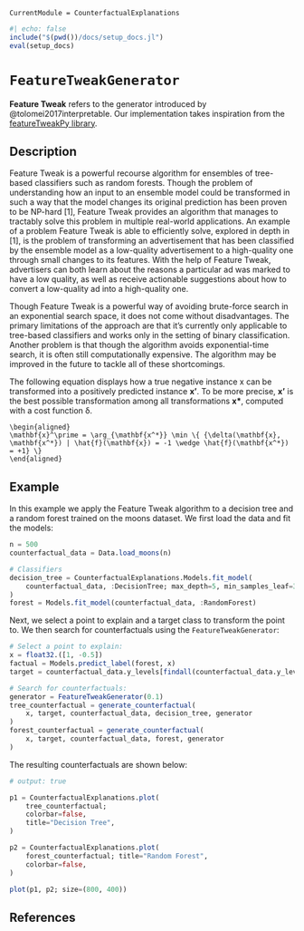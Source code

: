 ```@meta
CurrentModule = CounterfactualExplanations 
```

```julia
#| echo: false
include("$(pwd())/docs/setup_docs.jl")
eval(setup_docs)
```

# `FeatureTweakGenerator`

**Feature Tweak** refers to the generator introduced by @tolomei2017interpretable. Our implementation takes inspiration from the [featureTweakPy library](https://github.com/upura/featureTweakPy).

## Description

Feature Tweak is a powerful recourse algorithm for ensembles of tree-based classifiers such as random forests. Though the problem of understanding how an input to an ensemble model could be transformed in such a way that the model changes its original prediction has been proven to be NP-hard [1], Feature Tweak provides an algorithm that manages to tractably solve this problem in multiple real-world applications. An example of a problem Feature Tweak is able to efficiently solve, explored in depth in [1], is the problem of transforming an advertisement that has been classified by the ensemble model as a low-quality advertisement to a high-quality one through small changes to its features. With the help of Feature Tweak, advertisers can both learn about the reasons a particular ad was marked to have a low quality, as well as receive actionable suggestions about how to convert a low-quality ad into a high-quality one.

Though Feature Tweak is a powerful way of avoiding brute-force search in an exponential search space, it does not come without disadvantages. The primary limitations of the approach are that it's currently only applicable to tree-based classifiers and works only in the setting of binary classification. Another problem is that though the algorithm avoids exponential-time search, it is often still computationally expensive. The algorithm may be improved in the future to tackle all of these shortcomings.

The following equation displays how a true negative instance x can be transformed into a positively predicted instance **x'**. To be more precise, **x'** is the best possible transformation among all transformations **x\***, computed with a cost function δ.

```math
\begin{aligned}
\mathbf{x}^\prime = \arg_{\mathbf{x^*}} \min \{ {\delta(\mathbf{x}, \mathbf{x^*}) | \hat{f}(\mathbf{x}) = -1 \wedge \hat{f}(\mathbf{x^*}) = +1} \}
\end{aligned}
```

## Example

In this example we apply the Feature Tweak algorithm to a decision tree and a random forest trained on the moons dataset. We first load the data and fit the models:
 
```julia
n = 500
counterfactual_data = Data.load_moons(n)

# Classifiers
decision_tree = CounterfactualExplanations.Models.fit_model(
    counterfactual_data, :DecisionTree; max_depth=5, min_samples_leaf=3
)
forest = Models.fit_model(counterfactual_data, :RandomForest)
```

Next, we select a point to explain and a target class to transform the point to. We then search for counterfactuals using the `FeatureTweakGenerator`:
 
```julia
# Select a point to explain:
x = float32.([1, -0.5])
factual = Models.predict_label(forest, x)
target = counterfactual_data.y_levels[findall(counterfactual_data.y_levels != factual)][1]

# Search for counterfactuals:
generator = FeatureTweakGenerator(0.1)
tree_counterfactual = generate_counterfactual(
    x, target, counterfactual_data, decision_tree, generator
)
forest_counterfactual = generate_counterfactual(
    x, target, counterfactual_data, forest, generator
)
```

The resulting counterfactuals are shown below:
 
```julia
# output: true

p1 = CounterfactualExplanations.plot(
    tree_counterfactual;
    colorbar=false,
    title="Decision Tree",
)

p2 = CounterfactualExplanations.plot(
    forest_counterfactual; title="Random Forest",
    colorbar=false,
)

plot(p1, p2; size=(800, 400))
```

## References
